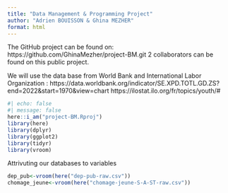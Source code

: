 ```yaml
---
title: "Data Management & Programming Project"
author: "Adrien BOUISSON & Ghina MEZHER"
format: html
---
```


The GitHub project can be found on: https://github.com/GhinaMezher/project-BM.git
2 collaborators can be found on this public project. 

We will use the data base from World Bank and International Labor Organization : https://data.worldbank.org/indicator/SE.XPD.TOTL.GD.ZS?end=2022&start=1970&view=chart 
https://ilostat.ilo.org/fr/topics/youth/#

```r
#| echo: false
#| message: false
here::i_am("project-BM.Rproj")
library(here)
library(dplyr)
library(ggplot2)
library(tidyr)
library(vroom)
```

Attrivuting our databases to variables 
```r
dep_pub<-vroom(here("dep-pub-raw.csv"))
chomage_jeune<-vroom(here("chomage-jeune-S-A-ST-raw.csv"))
```



